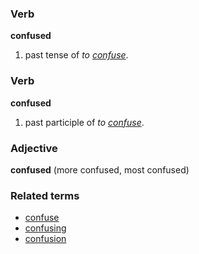 ===Verb===
'''confused'''

# past tense of ''to [[confuse]]''.

===Verb===
'''confused'''

# past participle of ''to [[confuse]]''.

===Adjective===
'''confused''' (more confused, most confused)

===Related terms===
*[[confuse]]
*[[confusing]]
*[[confusion]]